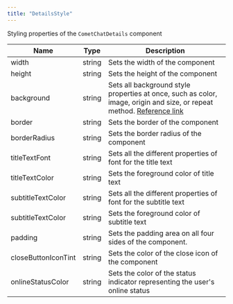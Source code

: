 ```yaml
---
title: "DetailsStyle"
---
```


Styling properties of the `CometChatDetails` component

| Name                | Type   | Description                                                                                                                                                                          |
| ------------------- | ------ | ------------------------------------------------------------------------------------------------------------------------------------------------------------------------------------ |
| width               | string | Sets the width of the component                                                                                                                                                      |
| height              | string | Sets the height of the component                                                                                                                                                     |
| background          | string | Sets all background style properties at once, such as color, image, origin and size, or repeat method. [Reference link](https://developer.mozilla.org/en-US/docs/Web/CSS/background) |
| border              | string | Sets the border of the component                                                                                                                                                     |
| borderRadius        | string | Sets the border radius of the component                                                                                                                                              |
| titleTextFont       | string | Sets all the different properties of font for the title text                                                                                                                         |
| titleTextColor      | string | Sets the foreground color of title text                                                                                                                                              |
| subtitleTextColor   | string | Sets all the different properties of font for the subtitle text                                                                                                                      |
| subtitleTextColor   | string | Sets the foreground color of subtitle text                                                                                                                                           |
| padding             | string | Sets the padding area on all four sides of the component.                                                                                                                            |
| closeButtonIconTint | string | Sets the color of the close icon of the component                                                                                                                                    |
| onlineStatusColor   | string | Sets the color of the status indicator representing the user's online status                                                                                                         |
